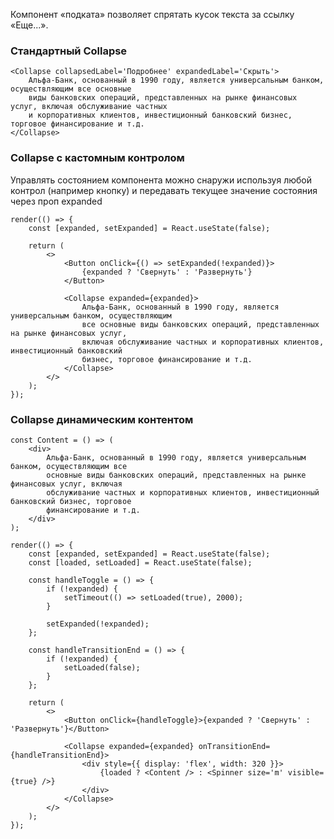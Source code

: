 Компонент «подката» позволяет спрятать кусок текста за ссылку «Еще...».

### Стандартный Collapse

```tsx live
<Collapse collapsedLabel='Подробнее' expandedLabel='Скрыть'>
    Альфа-Банк, основанный в 1990 году, является универсальным банком, осуществляющим все основные
    виды банковских операций, представленных на рынке финансовых услуг, включая обслуживание частных
    и корпоративных клиентов, инвестиционный банковский бизнес, торговое финансирование и т.д.
</Collapse>
```

### Collapse с кастомным контролом

Управлять состоянием компонента можно снаружи используя любой контрол (например кнопку) и передавать
текущее значение состояния через проп expanded

```tsx live
render(() => {
    const [expanded, setExpanded] = React.useState(false);

    return (
        <>
            <Button onClick={() => setExpanded(!expanded)}>
                {expanded ? 'Свернуть' : 'Развернуть'}
            </Button>

            <Collapse expanded={expanded}>
                Альфа-Банк, основанный в 1990 году, является универсальным банком, осуществляющим
                все основные виды банковских операций, представленных на рынке финансовых услуг,
                включая обслуживание частных и корпоративных клиентов, инвестиционный банковский
                бизнес, торговое финансирование и т.д.
            </Collapse>
        </>
    );
});
```

### Collapse динамическим контентом

```tsx live
const Content = () => (
    <div>
        Альфа-Банк, основанный в 1990 году, является универсальным банком, осуществляющим все
        основные виды банковских операций, представленных на рынке финансовых услуг, включая
        обслуживание частных и корпоративных клиентов, инвестиционный банковский бизнес, торговое
        финансирование и т.д.
    </div>
);

render(() => {
    const [expanded, setExpanded] = React.useState(false);
    const [loaded, setLoaded] = React.useState(false);

    const handleToggle = () => {
        if (!expanded) {
            setTimeout(() => setLoaded(true), 2000);
        }

        setExpanded(!expanded);
    };

    const handleTransitionEnd = () => {
        if (!expanded) {
            setLoaded(false);
        }
    };

    return (
        <>
            <Button onClick={handleToggle}>{expanded ? 'Свернуть' : 'Развернуть'}</Button>

            <Collapse expanded={expanded} onTransitionEnd={handleTransitionEnd}>
                <div style={{ display: 'flex', width: 320 }}>
                    {loaded ? <Content /> : <Spinner size='m' visible={true} />}
                </div>
            </Collapse>
        </>
    );
});
```
